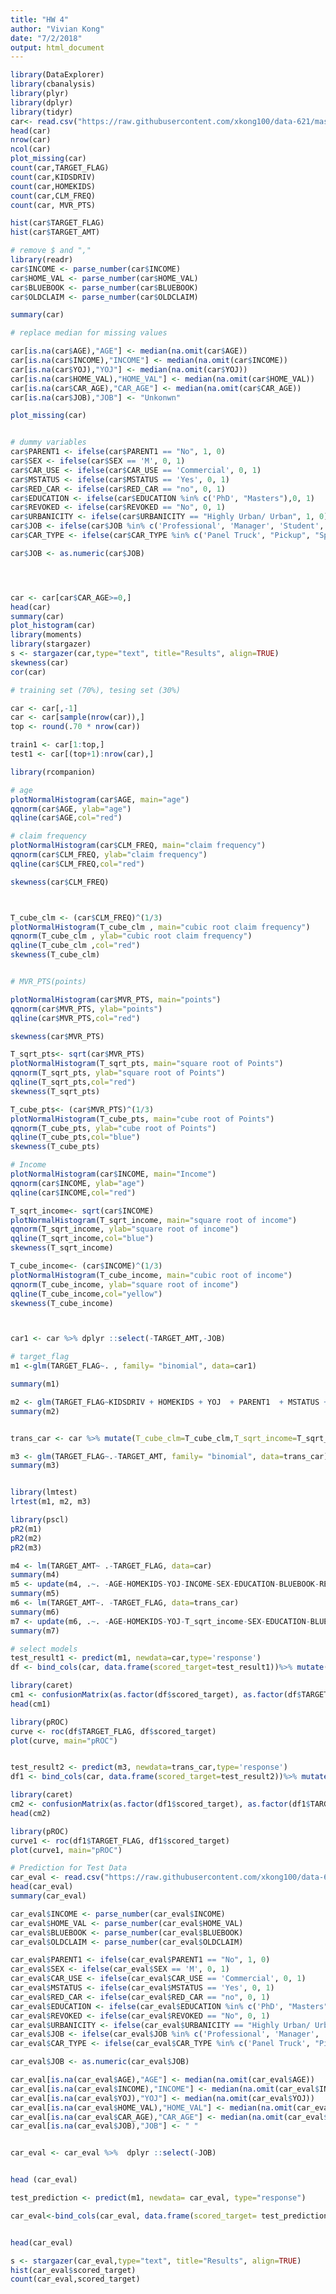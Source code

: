 ```yaml
---
title: "HW 4"
author: "Vivian Kong"
date: "7/2/2018"
output: html_document
---
```


```r
library(DataExplorer)
library(cbanalysis)
library(plyr)
library(dplyr)
library(tidyr)
car<- read.csv("https://raw.githubusercontent.com/xkong100/data-621/master/HW4/insurance_training_data.csv", stringsAsFactors = FALSE, check.names = FALSE, na.strings = c("", "NA"))
head(car)
nrow(car)
ncol(car)
plot_missing(car)
count(car,TARGET_FLAG)
count(car,KIDSDRIV)
count(car,HOMEKIDS)
count(car,CLM_FREQ)
count(car, MVR_PTS)

hist(car$TARGET_FLAG)
hist(car$TARGET_AMT)

# remove $ and "," 
library(readr)
car$INCOME <- parse_number(car$INCOME)
car$HOME_VAL <- parse_number(car$HOME_VAL)
car$BLUEBOOK <- parse_number(car$BLUEBOOK)
car$OLDCLAIM <- parse_number(car$OLDCLAIM)

summary(car)

# replace median for missing values

car[is.na(car$AGE),"AGE"] <- median(na.omit(car$AGE))
car[is.na(car$INCOME),"INCOME"] <- median(na.omit(car$INCOME))
car[is.na(car$YOJ),"YOJ"] <- median(na.omit(car$YOJ))
car[is.na(car$HOME_VAL),"HOME_VAL"] <- median(na.omit(car$HOME_VAL))
car[is.na(car$CAR_AGE),"CAR_AGE"] <- median(na.omit(car$CAR_AGE))
car[is.na(car$JOB),"JOB"] <- "Unkonwn"

plot_missing(car)


# dummy variables
car$PARENT1 <- ifelse(car$PARENT1 == "No", 1, 0)
car$SEX <- ifelse(car$SEX == 'M', 0, 1)
car$CAR_USE <- ifelse(car$CAR_USE == 'Commercial', 0, 1)
car$MSTATUS <- ifelse(car$MSTATUS == 'Yes', 0, 1)
car$RED_CAR <- ifelse(car$RED_CAR == "no", 0, 1)
car$EDUCATION <- ifelse(car$EDUCATION %in% c('PhD', "Masters"),0, 1)
car$REVOKED <- ifelse(car$REVOKED == "No", 0, 1)
car$URBANICITY <- ifelse(car$URBANICITY == "Highly Urban/ Urban", 1, 0)
car$JOB <- ifelse(car$JOB %in% c('Professional', 'Manager', 'Student', 'Lawyer'), 1, 0)
car$CAR_TYPE <- ifelse(car$CAR_TYPE %in% c('Panel Truck', "Pickup", "Sports Car"), 1, 0)

car$JOB <- as.numeric(car$JOB)




car <- car[car$CAR_AGE>=0,]
head(car)
summary(car)
plot_histogram(car)
library(moments)
library(stargazer)
s <- stargazer(car,type="text", title="Results", align=TRUE)
skewness(car)
cor(car)
```

```r
# training set (70%), tesing set (30%)

car <- car[,-1]
car <- car[sample(nrow(car)),]
top <- round(.70 * nrow(car))

train1 <- car[1:top,]
test1 <- car[(top+1):nrow(car),]
```

```r
library(rcompanion)

# age
plotNormalHistogram(car$AGE, main="age")
qqnorm(car$AGE, ylab="age")
qqline(car$AGE,col="red")

# claim frequency
plotNormalHistogram(car$CLM_FREQ, main="claim frequency")
qqnorm(car$CLM_FREQ, ylab="claim frequency")
qqline(car$CLM_FREQ,col="red")

skewness(car$CLM_FREQ)



T_cube_clm <- (car$CLM_FREQ)^(1/3)
plotNormalHistogram(T_cube_clm , main="cubic root claim frequency")
qqnorm(T_cube_clm , ylab="cubic root claim frequency")
qqline(T_cube_clm ,col="red")
skewness(T_cube_clm)


# MVR_PTS(points)

plotNormalHistogram(car$MVR_PTS, main="points")
qqnorm(car$MVR_PTS, ylab="points")
qqline(car$MVR_PTS,col="red")

skewness(car$MVR_PTS)

T_sqrt_pts<- sqrt(car$MVR_PTS)
plotNormalHistogram(T_sqrt_pts, main="square root of Points")
qqnorm(T_sqrt_pts, ylab="square root of Points")
qqline(T_sqrt_pts,col="red")
skewness(T_sqrt_pts)

T_cube_pts<- (car$MVR_PTS)^(1/3)
plotNormalHistogram(T_cube_pts, main="cube root of Points")
qqnorm(T_cube_pts, ylab="cube root of Points")
qqline(T_cube_pts,col="blue")
skewness(T_cube_pts)

# Income
plotNormalHistogram(car$INCOME, main="Income")
qqnorm(car$INCOME, ylab="age")
qqline(car$INCOME,col="red")

T_sqrt_income<- sqrt(car$INCOME)
plotNormalHistogram(T_sqrt_income, main="square root of income")
qqnorm(T_sqrt_income, ylab="square root of income")
qqline(T_sqrt_income,col="blue")
skewness(T_sqrt_income)

T_cube_income<- (car$INCOME)^(1/3)
plotNormalHistogram(T_cube_income, main="cubic root of income")
qqnorm(T_cube_income, ylab="square root of income")
qqline(T_cube_income,col="yellow")
skewness(T_cube_income)




```

```r
car1 <- car %>% dplyr ::select(-TARGET_AMT,-JOB)

# target_flag
m1 <-glm(TARGET_FLAG~. , family= "binomial", data=car1)

summary(m1)

m2 <- glm(TARGET_FLAG~KIDSDRIV + HOMEKIDS + YOJ  + PARENT1  + MSTATUS + SEX + EDUCATION + JOB + TRAVTIME + CAR_USE  + TIF + CAR_TYPE + RED_CAR  + CLM_FREQ + REVOKED + MVR_PTS + CAR_AGE + URBANICITY,data = car, family=binomial(link ='probit'))
summary(m2)


trans_car <- car %>% mutate(T_cube_clm=T_cube_clm,T_sqrt_income=T_sqrt_income) %>% dplyr ::select(-CLM_FREQ,-INCOME)

m3 <- glm(TARGET_FLAG~.-TARGET_AMT, family= "binomial", data=trans_car)
summary(m3)


library(lmtest)
lrtest(m1, m2, m3)

library(pscl)
pR2(m1)
pR2(m2)
pR2(m3)

```

```r
m4 <- lm(TARGET_AMT~ .-TARGET_FLAG, data=car)
summary(m4)
m5 <- update(m4, .~. -AGE-HOMEKIDS-YOJ-INCOME-SEX-EDUCATION-BLUEBOOK-RED_CAR-OLDCLAIM-CLM_FREQ)
summary(m5)
m6 <- lm(TARGET_AMT~. -TARGET_FLAG, data=trans_car)
summary(m6)
m7 <- update(m6, .~. -AGE-HOMEKIDS-YOJ-T_sqrt_income-SEX-EDUCATION-BLUEBOOK-RED_CAR-OLDCLAIM-T_cube_clm)
summary(m7)
```

```r
# select models 
test_result1 <- predict(m1, newdata=car,type='response')
df <- bind_cols(car, data.frame(scored_target=test_result1))%>% mutate(scored_target=ifelse(scored_target>0.5, 1, 0)) 

library(caret)
cm1 <- confusionMatrix(as.factor(df$scored_target), as.factor(df$TARGET_FLAG), positive="1", mode="everything") 
head(cm1)

library(pROC)
curve <- roc(df$TARGET_FLAG, df$scored_target)
plot(curve, main="pROC")


test_result2 <- predict(m3, newdata=trans_car,type='response')
df1 <- bind_cols(car, data.frame(scored_target=test_result2))%>% mutate(scored_target=ifelse(scored_target>0.5, 1, 0)) 

library(caret)
cm2 <- confusionMatrix(as.factor(df1$scored_target), as.factor(df1$TARGET_FLAG), positive="1", mode="everything")
head(cm2)

library(pROC)
curve1 <- roc(df1$TARGET_FLAG, df1$scored_target)
plot(curve1, main="pROC")
```

```r
# Prediction for Test Data
car_eval <- read.csv("https://raw.githubusercontent.com/xkong100/data-621/master/HW4/insurance-evaluation-data.csv", stringsAsFactors = FALSE, check.names = FALSE, na.strings = c("", "NA"))
head(car_eval)
summary(car_eval)

car_eval$INCOME <- parse_number(car_eval$INCOME)
car_eval$HOME_VAL <- parse_number(car_eval$HOME_VAL)
car_eval$BLUEBOOK <- parse_number(car_eval$BLUEBOOK)
car_eval$OLDCLAIM <- parse_number(car_eval$OLDCLAIM)

car_eval$PARENT1 <- ifelse(car_eval$PARENT1 == "No", 1, 0)
car_eval$SEX <- ifelse(car_eval$SEX == 'M', 0, 1)
car_eval$CAR_USE <- ifelse(car_eval$CAR_USE == 'Commercial', 0, 1)
car_eval$MSTATUS <- ifelse(car_eval$MSTATUS == 'Yes', 0, 1)
car_eval$RED_CAR <- ifelse(car_eval$RED_CAR == "no", 0, 1)
car_eval$EDUCATION <- ifelse(car_eval$EDUCATION %in% c('PhD', "Masters"),0, 1)
car_eval$REVOKED <- ifelse(car_eval$REVOKED == "No", 0, 1)
car_eval$URBANICITY <- ifelse(car_eval$URBANICITY == "Highly Urban/ Urban", 1, 0)
car_eval$JOB <- ifelse(car_eval$JOB %in% c('Professional', 'Manager', 'Student', 'Lawyer'), 1, 0)
car_eval$CAR_TYPE <- ifelse(car_eval$CAR_TYPE %in% c('Panel Truck', "Pickup", "Sports Car"), 1, 0)

car_eval$JOB <- as.numeric(car_eval$JOB)

car_eval[is.na(car_eval$AGE),"AGE"] <- median(na.omit(car_eval$AGE))
car_eval[is.na(car_eval$INCOME),"INCOME"] <- median(na.omit(car_eval$INCOME))
car_eval[is.na(car_eval$YOJ),"YOJ"] <- median(na.omit(car_eval$YOJ))
car_eval[is.na(car_eval$HOME_VAL),"HOME_VAL"] <- median(na.omit(car_eval$HOME_VAL))
car_eval[is.na(car_eval$CAR_AGE),"CAR_AGE"] <- median(na.omit(car_eval$CAR_AGE))
car_eval[is.na(car_eval$JOB),"JOB"] <- " "


car_eval <- car_eval %>%  dplyr ::select(-JOB)


head (car_eval)

test_prediction <- predict(m1, newdata= car_eval, type="response")

car_eval<-bind_cols(car_eval, data.frame(scored_target= test_prediction)) %>% mutate (scored_target= ifelse(scored_target > 0.5, 1, 0))


head(car_eval)

s <- stargazer(car_eval,type="text", title="Results", align=TRUE)
hist(car_eval$scored_target)
count(car_eval,scored_target)
```
